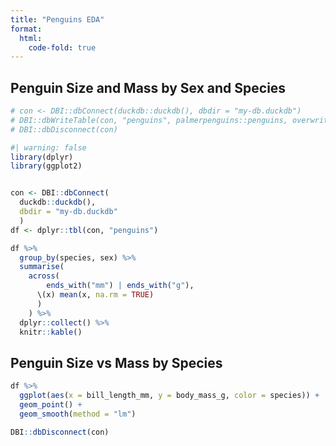 ```yaml
---
title: "Penguins EDA"
format:
  html:
    code-fold: true
---
```


## Penguin Size and Mass by Sex and Species


```r
# con <- DBI::dbConnect(duckdb::duckdb(), dbdir = "my-db.duckdb")
# DBI::dbWriteTable(con, "penguins", palmerpenguins::penguins, overwrite = TRUE)
# DBI::dbDisconnect(con)
```


```r
#| warning: false
library(dplyr)
library(ggplot2)


con <- DBI::dbConnect(
  duckdb::duckdb(), 
  dbdir = "my-db.duckdb"
  )
df <- dplyr::tbl(con, "penguins")
```

```r
df %>%
  group_by(species, sex) %>%
  summarise(
    across(
        ends_with("mm") | ends_with("g"),
      \(x) mean(x, na.rm = TRUE)
      )
    ) %>%
  dplyr::collect() %>%
  knitr::kable()
```


## Penguin Size vs Mass by Species

```r
df %>%
  ggplot(aes(x = bill_length_mm, y = body_mass_g, color = species)) +
  geom_point() + 
  geom_smooth(method = "lm")
```

```r
DBI::dbDisconnect(con)
```

